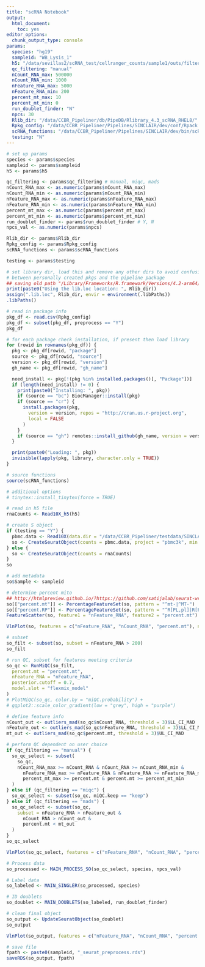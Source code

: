 ```yaml
---
title: "scRNA Notebook"
output:
  html_document:
    toc: yes
editor_options:
  chunk_output_type: console
params:
  species: "hg19"
  sampleid: "WB_Lysis_1"
  h5: "/data/sevillas2/scRNA_test/cellranger_counts/sample1/outs/filtered_feature_bc_matrix.h5"
  qc_filtering: "manual"
  nCount_RNA_max: 500000
  nCount_RNA_min: 1000
  nFeature_RNA_max: 5000
  nFeature_RNA_min: 200
  percent_mt_max: 10
  percent_mt_min: 0
  run_doublet_finder: "N"
  npcs: 30
  Rlib_dir: "/data/CCBR_Pipeliner/db/PipeDB/Rlibrary_4.3_scRNA_RHEL8/"
  Rpkg_config: "/data/CCBR_Pipeliner/Pipelines/SINCLAIR/dev/conf/Rpack.config"
  scRNA_functions: "/data/CCBR_Pipeliner/Pipelines/SINCLAIR/dev/bin/scRNA_functions.R"
  testing: "N"
---
```


```r
# set up params
species <- params$species
sampleid <- params$sampleid
h5 <- params$h5

qc_filtering <- params$qc_filtering # manual, miqc, mads
nCount_RNA_max <- as.numeric(params$nCount_RNA_max)
nCount_RNA_min <- as.numeric(params$nCount_RNA_min)
nFeature_RNA_max <- as.numeric(params$nFeature_RNA_max)
nFeature_RNA_min <- as.numeric(params$nFeature_RNA_min)
percent_mt_max <- as.numeric(params$percent_mt_max)
percent_mt_min <- as.numeric(params$percent_mt_min)
run_doublet_finder <- params$run_doublet_finder # Y, N
npcs_val <- as.numeric(params$npcs)

Rlib_dir <- params$Rlib_dir
Rpkg_config <- params$Rpkg_config
scRNA_functions <- params$scRNA_functions

testing <- params$testing
```

```r
# set library dir, load this and remove any other dirs to avoid confusion
# between personally created pkgs and the pipeline package
## saving old path "/Library/Frameworks/R.framework/Versions/4.2-arm64/Resources/library"
print(paste0("Using the lib.loc location: ", Rlib_dir))
assign(".lib.loc", Rlib_dir, envir = environment(.libPaths))
.libPaths()

# read in package info
pkg_df <- read.csv(Rpkg_config)
pkg_df <- subset(pkg_df, preprocess == "Y")
pkg_df

# for each package check installation, if present then load library
for (rowid in rownames(pkg_df)) {
  pkg <- pkg_df[rowid, "package"]
  source <- pkg_df[rowid, "source"]
  version <- pkg_df[rowid, "version"]
  gh_name <- pkg_df[rowid, "gh_name"]

  need_install <- pkg[!(pkg %in% installed.packages()[, "Package"])]
  if (length(need_install) != 0) {
    print(paste0("Installing: ", pkg))
    if (source == "bc") BiocManager::install(pkg)
    if (source == "cr") {
      install.packages(pkg,
        version = version, repos = "http://cran.us.r-project.org",
        local = FALSE
      )
    }
    if (source == "gh") remotes::install_github(gh_name, version = version, local = FALSE)
  }

  print(paste0("Loading: ", pkg))
  invisible(lapply(pkg, library, character.only = TRUE))
}

# source functions
source(scRNA_functions)

# additional options
# tinytex::install_tinytex(force = TRUE)
```

```r
# read in h5 file
rnaCounts <- Read10X_h5(h5)

# create S object
if (testing == "Y") {
  pbmc.data <- Read10X(data.dir = "/data/CCBR_Pipeliner/testdata/SINCLAIR/data_storage/10xFQ/filtered_gene_bc_matrices/hg19/")
  so <- CreateSeuratObject(counts = pbmc.data, project = "pbmc3k", min.cells = 3, min.features = 200)
} else {
  so <- CreateSeuratObject(counts = rnaCounts)
}
so

# add metadata
so$Sample <- sampleid

# determine percent mito
## http://htmlpreview.github.io/?https://github.com/satijalab/seurat-wrappers/blob/master/docs/miQC.html
so[["percent.mt"]] <- PercentageFeatureSet(so, pattern = "^mt-|^MT-")
so[["percent.RP"]] <- PercentageFeatureSet(so, pattern = "^R[PL,pl]|R[PS,ps]")
FeatureScatter(so, feature1 = "nFeature_RNA", feature2 = "percent.mt")

VlnPlot(so, features = c("nFeature_RNA", "nCount_RNA", "percent.mt"), ncol = 3)
```

```r
# subset
so_filt <- subset(so, subset = nFeature_RNA > 200)
so_filt

# run QC, subset for features meeting criteria
so_qc <- RunMiQC(so_filt,
  percent.mt = "percent.mt",
  nFeature_RNA = "nFeature_RNA",
  posterior.cutoff = 0.7,
  model.slot = "flexmix_model"
)
# PlotMiQC(so_qc, color.by = "miQC.probability") +
# ggplot2::scale_color_gradient(low = "grey", high = "purple")
```

```r
# define feature info
nCount_out <- outliers_mad(so_qc$nCount_RNA, threshold = 3)$LL_CI_MAD
nFeature_out <- outliers_mad(so_qc$nFeature_RNA, threshold = 3)$LL_CI_MAD
mt_out <- outliers_mad(so_qc$percent.mt, threshold = 3)$UL_CI_MAD

# perform QC dependent on user choice
if (qc_filtering == "manual") {
  so_qc_select <- subset(
    so_qc,
    nCount_RNA_max >= nCount_RNA & nCount_RNA >= nCount_RNA_min &
      nFeature_RNA_max >= nFeature_RNA & nFeature_RNA >= nFeature_RNA_min &
      percent_mt_max >= percent.mt & percent.mt >= percent_mt_min
  )
} else if (qc_filtering == "miqc") {
  so_qc_select <- subset(so_qc, miQC.keep == "keep")
} else if (qc_filtering == "mads") {
  so_qc_select <- subset(so_qc,
    subset = nFeature_RNA > nFeature_out &
      nCount_RNA > nCount_out &
      percent.mt < mt_out
  )
}
so_qc_select

VlnPlot(so_qc_select, features = c("nFeature_RNA", "nCount_RNA", "percent.mt"), ncol = 3)

# Process data
so_processed <- MAIN_PROCESS_SO(so_qc_select, species, npcs_val)

# Label data
so_labeled <- MAIN_SINGLER(so_processed, species)

# ID doublets
so_doublet <- MAIN_DOUBLETS(so_labeled, run_doublet_finder)
```

```r
# clean final object
so_output <- UpdateSeuratObject(so_doublet)
so_output

VlnPlot(so_output, features = c("nFeature_RNA", "nCount_RNA", "percent.mt"), ncol = 3, group.by = "Sample")

# save file
fpath <- paste0(sampleid, "_seurat_preprocess.rds")
saveRDS(so_output, fpath)
```
